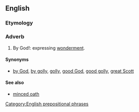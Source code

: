 ==English==
===Etymology===
{{rfe|is this from {{term|Saint George}}, is it a corruption of {{term|God}}, or is it after somebody else, like one of the kings of England named George?|lang=en}}

===Adverb===
{{en-adv|head=[[by]] [[George]]|-}}
# {{context|euphemistic|lang=en}} By God!: expressing [[wonderment]].

====Synonyms====
* {{sense|expression of wonderment}} [[by God]], [[by golly]], [[golly]], [[good God]], [[good golly]], [[great Scott]]

====See also====
* [[minced oath]]

[[Category:English prepositional phrases]]